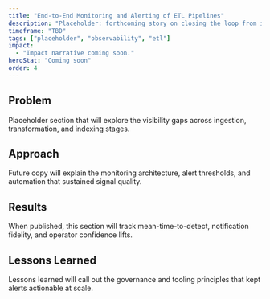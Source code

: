 ```yaml
---
title: "End-to-End Monitoring and Alerting of ETL Pipelines"
description: "Placeholder: forthcoming story on closing the loop from ingestion to searchability with proactive telemetry."
timeframe: "TBD"
tags: ["placeholder", "observability", "etl"]
impact:
  - "Impact narrative coming soon."
heroStat: "Coming soon"
order: 4
---
```


## Problem

Placeholder section that will explore the visibility gaps across ingestion, transformation, and indexing stages.

## Approach

Future copy will explain the monitoring architecture, alert thresholds, and automation that sustained signal quality.

## Results

When published, this section will track mean-time-to-detect, notification fidelity, and operator confidence lifts.

## Lessons Learned

Lessons learned will call out the governance and tooling principles that kept alerts actionable at scale.
